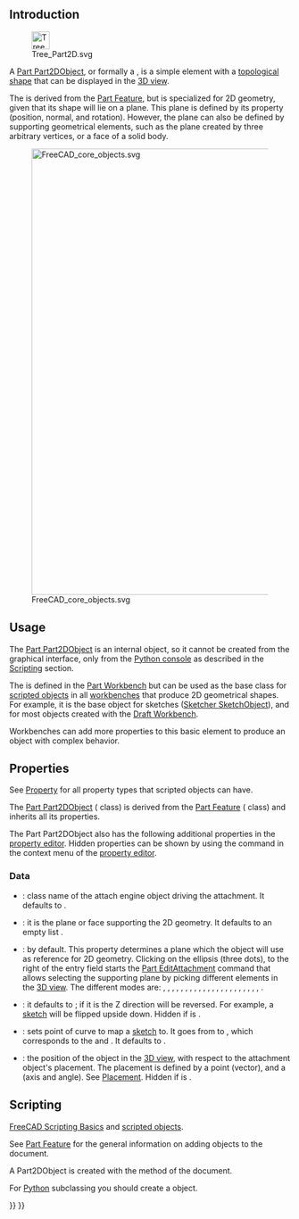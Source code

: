 <languages/>
{{TOCright}}

== Introduction ==

[[File:Tree_Part2D.svg|32px]]

A [[Part_Part2DObject|Part Part2DObject]], or formally a {{incode|Part::Part2DObject}}, is a simple element with a [[Part_TopoShape|topological shape]] that can be displayed in the [[3D_view|3D view]].

The {{incode|Part::Part2DObject}} is derived from the [[Part Feature|Part Feature]], but is specialized for 2D geometry, given that its shape will lie on a plane. This plane is defined by its {{PropertyData|Placement}} property (position, normal, and rotation). However, the plane can also be defined by supporting geometrical elements, such as the plane created by three arbitrary vertices, or a face of a solid body.

[[File:FreeCAD_core_objects.svg|800px]]

{{Caption|Simplified diagram of the relationships between the core objects in FreeCAD}}

==Usage==

The [[Part Part2DObject|Part Part2DObject]] is an internal object, so it cannot be created from the graphical interface, only from the [[Python console|Python console]] as described in the [[#Scripting|Scripting]] section.

The {{incode|Part::Part2DObject}} is defined in the [[Part_Workbench|Part Workbench]] but can be used as the base class for [[Scripted_objects|scripted objects]] in all [[Workbenches|workbenches]] that produce 2D geometrical shapes. For example, it is the base object for sketches ([[Sketcher_SketchObject|Sketcher SketchObject]]), and for most objects created with the [[Draft_Workbench|Draft Workbench]].

Workbenches can add more properties to this basic element to produce an object with complex behavior.

== Properties ==

See [[Property|Property]] for all property types that scripted objects can have.

The [[Part_Part2DObject|Part Part2DObject]] ({{incode|Part::Part2DObject}} class) is derived from the [[Part_Feature|Part Feature]] ({{incode|Part::Feature}} class) and inherits all its properties.

The Part Part2DObject also has the following additional properties in the [[Property_editor|property editor]]. Hidden properties can be shown by using the {{MenuCommand|Show all}} command in the context menu of the [[Property_editor|property editor]].

=== Data ===

{{TitleProperty|Attachment}}

* <div id="Property_Attacher_Type"></div>{{PropertyData|Attacher Type|String|Hidden}}: class name of the attach engine object driving the attachment. It defaults to {{incode|Attacher::AttachEnginePlane}}.
* <div id="Property_Support"></div>{{PropertyData|Support|LinkSubList}}: it is the plane or face supporting the 2D geometry. It defaults to an empty list {{incode|[]}}.
* <div id="Property_Map_Mode"></div>{{PropertyData|Map Mode|Enumeration}}: {{value|Deactivated}} by default. This property determines a plane which the object will use as reference for 2D geometry. Clicking on the ellipsis {{KEY|...}} (three dots), to the right of the entry field starts the [[Part_EditAttachment|Part EditAttachment]] command that allows selecting the supporting plane by picking different elements in the [[3D_view|3D view]]. The different modes are: {{value|Deactivated}}, {{value|Translate origin}}, {{value|Object's XY}}, {{value|Object's XZ}}, {{value|Object's YZ}}, {{value|Plane face}}, {{value|Tangent to surface}}, {{value|Normal to edge}}, {{value|Frenet NB}}, {{value|Frenet TN}}, {{value|Frenet TB}}, {{value|Concentric}}, {{value|Revolution section}}, {{value|Plane by 3 points}}, {{value|Normal to 3 points}}, {{value|Folding}}, {{value|Inertia 2-3}}, {{value|Align O-N-X}}, {{value|Align O-N-Y}}, {{value|Align O-X-Y}}, {{value|Align O-X-N}}, {{value|Align O-Y-N}}, {{value|Align O-Y-X}}.
* <div id="Property_Map_Reversed"></div>{{PropertyData|Map Reversed|Bool}}: it defaults to {{FALSE}}; if it is {{TRUE}} the Z direction will be reversed. For example, a [[sketch|sketch]] will be flipped upside down. Hidden if {{PropertyData|Map Mode}} is {{value|Deactivated}}.
*  <div id="Property_Map_Path"></div>{{PropertyData|Map Path Parameter|Float|Hidden}}: sets point of curve to map a [[sketch|sketch]] to. It goes from {{value|0}} to {{value|1}}, which corresponds to the {{value|start}} and {{value|end}}. It defaults to {{value|0}}.
* <div id="Property_Attachment_Offset"></div>{{PropertyData|Attachment Offset|Placement}}: the position of the object in the [[3D_view|3D view]], with respect to the attachment object's placement. The placement is defined by a {{incode|Base}} point (vector), and a {{incode|Rotation}} (axis and angle). See [[Placement|Placement]]. Hidden if {{PropertyData|Map Mode}} is {{value|Deactivated}}.

== Scripting ==

{{Emphasis|See also:}} [[FreeCAD_Scripting_Basics|FreeCAD Scripting Basics]] and [[Scripted_objects|scripted objects]].

See [[Part_Feature|Part Feature]] for the general information on adding objects to the document.

A Part2DObject is created with the {{incode|addObject()}} method of the document.

{{Code|code=
import FreeCAD as App

doc = App.newDocument()
obj = App.ActiveDocument.addObject("Part::Part2DObject", "Name")
obj.Label = "Custom label"
}}

For [[Python|Python]] subclassing you should create a {{incode|Part::Part2DObjectPython}} object.

{{Code|code=
import FreeCAD as App

doc = App.newDocument()
obj = App.ActiveDocument.addObject("Part::Part2DObjectPython", "Name")
obj.Label = "Custom label"
}}


{{Document_objects_navi{{#translation:}}}}
{{Userdocnavi{{#translation:}}}}